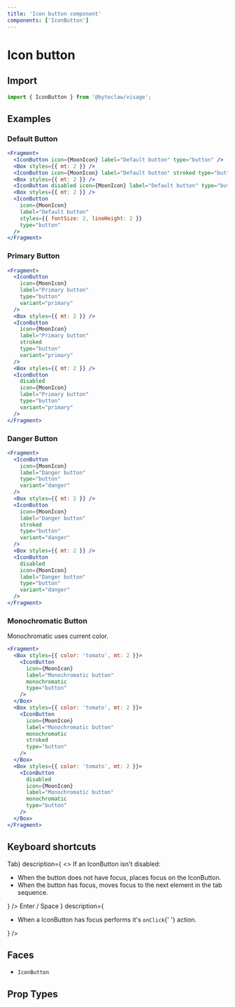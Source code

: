 ```yaml
---
title: 'Icon button component'
components: ['IconButton']
---
```


# Icon button

## Import

```js transpile=false
import { IconButton } from '@byteclaw/visage';
```

## Examples

### Default Button

```jsx live=true
<Fragment>
  <IconButton icon={MoonIcon} label="Default button" type="button" />
  <Box styles={{ mt: 2 }} />
  <IconButton icon={MoonIcon} label="Default button" stroked type="button" />
  <Box styles={{ mt: 2 }} />
  <IconButton disabled icon={MoonIcon} label="Default button" type="button" />
  <Box styles={{ mt: 2 }} />
  <IconButton
    icon={MoonIcon}
    label="Default button"
    styles={{ fontSize: 2, lineHeight: 2 }}
    type="button"
  />
</Fragment>
```

### Primary Button

```jsx live=true
<Fragment>
  <IconButton
    icon={MoonIcon}
    label="Primary button"
    type="button"
    variant="primary"
  />
  <Box styles={{ mt: 2 }} />
  <IconButton
    icon={MoonIcon}
    label="Primary button"
    stroked
    type="button"
    variant="primary"
  />
  <Box styles={{ mt: 2 }} />
  <IconButton
    disabled
    icon={MoonIcon}
    label="Primary button"
    type="button"
    variant="primary"
  />
</Fragment>
```

### Danger Button

```jsx live=true
<Fragment>
  <IconButton
    icon={MoonIcon}
    label="Danger button"
    type="button"
    variant="danger"
  />
  <Box styles={{ mt: 2 }} />
  <IconButton
    icon={MoonIcon}
    label="Danger button"
    stroked
    type="button"
    variant="danger"
  />
  <Box styles={{ mt: 2 }} />
  <IconButton
    disabled
    icon={MoonIcon}
    label="Danger button"
    type="button"
    variant="danger"
  />
</Fragment>
```

### Monochromatic Button

Monochromatic uses current color.

```jsx live=true
<Fragment>
  <Box styles={{ color: 'tomato', mt: 2 }}>
    <IconButton
      icon={MoonIcon}
      label="Monochromatic button"
      monochromatic
      type="button"
    />
  </Box>
  <Box styles={{ color: 'tomato', mt: 2 }}>
    <IconButton
      icon={MoonIcon}
      label="Monochromatic button"
      monochromatic
      stroked
      type="button"
    />
  </Box>
  <Box styles={{ color: 'tomato', mt: 2 }}>
    <IconButton
      disabled
      icon={MoonIcon}
      label="Monochromatic button"
      monochromatic
      type="button"
    />
  </Box>
</Fragment>
```

## Keyboard shortcuts

<DescriptionList>
  <DescriptionListItem
    term={<KeyboardKey>Tab</KeyboardKey>}
    description={
      <>
        If an IconButton isn&apos;t disabled:
        <ul>
          <li>
            When the button does not have focus, places focus on the IconButton.
          </li>
          <li>
            When the button has focus, moves focus to the next element in the
            tab sequence.
          </li>
        </ul>
      </>
    }
  />
  <DescriptionListItem
    term={
      <>
        <KeyboardKey>Enter</KeyboardKey> / <KeyboardKey>Space</KeyboardKey>
      </>
    }
    description={
      <ul>
        <li>
          When a IconButton has focus performs it&apos;s <Code>onClick</Code>{' '}
          action.
        </li>
      </ul>
    }
  />
</DescriptionList>

## Faces

- `IconButton`

## Prop Types

<PropTypes component="IconButton" />
